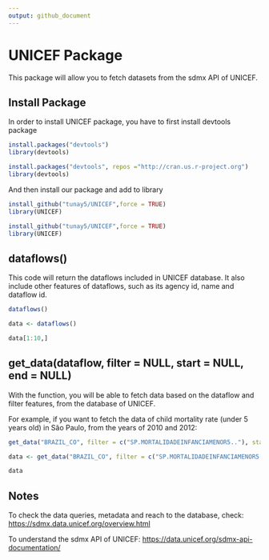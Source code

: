 ```yaml
---
output: github_document
---
```


# UNICEF Package
This package will allow you to fetch datasets from the sdmx API of UNICEF.

## Install Package
In order to install UNICEF package, you have to first install devtools package

```r
install.packages("devtools")
library(devtools)
```

```r
install.packages("devtools", repos ="http://cran.us.r-project.org")
library(devtools)
```

And then install our package and add to library

```r
install_github("tunay5/UNICEF",force = TRUE)
library(UNICEF)
```

```r
install_github("tunay5/UNICEF",force = TRUE)
library(UNICEF)
```


## dataflows()
This code will return the dataflows included in UNICEF database. It also include other features of dataflows, such as its agency id, name and dataflow id.

```r
dataflows()
```

```r
data <- dataflows()

data[1:10,]
```


## get_data(dataflow, filter = NULL, start = NULL, end = NULL)
With the \code{get_data} function, you will be able to fetch data based on the dataflow and filter features, from the database of UNICEF.

For example, if you want to fetch the data of child mortality rate (under 5 years old) in São Paulo, from the years of 2010 and 2012:

```r
get_data("BRAZIL_CO", filter = c("SP.MORTALIDADEINFANCIAMENOR5.."), start = 2010, end = 2012)

```

```r
data <- get_data("BRAZIL_CO", filter = c("SP.MORTALIDADEINFANCIAMENOR5.."), start = 2010, end = 2012)
```
 
```r
data
```

## Notes
To check the data queries, metadata and reach to the database, check:
<https://sdmx.data.unicef.org/overview.html>

To understand the sdmx API of UNICEF:
<https://data.unicef.org/sdmx-api-documentation/>


